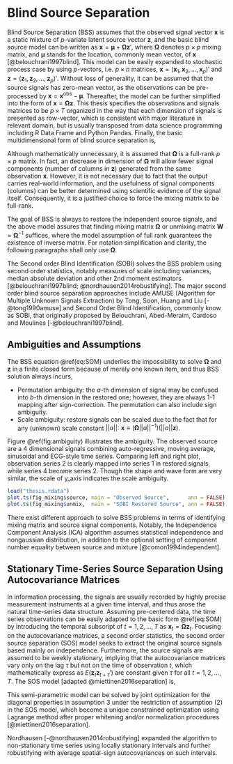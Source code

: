 # Blind Source Separation {#sobi}

Blind Source Separation (BSS) assumes that the observed signal vector $\boldsymbol{x}$ is a static mixture of $p$-variate latent source vector $\boldsymbol{z}$, and the basic blind source model can be written as $\boldsymbol{x} = \boldsymbol{\mu} + \boldsymbol{\Omega z}'$, where $\boldsymbol{\Omega}$ denotes $p\times p$ mixing matrix, and $\boldsymbol{\mu}$ stands for the location, commonly mean vector, of $\boldsymbol{x}$ [@belouchrani1997blind]. This model can be easily expanded to stochastic process case by using $p$-vectors, i.e. $p\times n$ matrices, $\boldsymbol{x}=(\boldsymbol{x}_1, \boldsymbol{x}_2,\dots,\boldsymbol{x}_p)'$ and $\boldsymbol{z}=(\boldsymbol{z}_1, \boldsymbol{z}_2,\dots,\boldsymbol{z}_p)'$. Without loss of generality, it can be assumed that the source signals has zero-mean vector, as the observations can be pre-processed by $\boldsymbol x = \boldsymbol x^{\text{obs}} - \boldsymbol \mu$. Thereafter, the model can be further simplified into the form of $\boldsymbol{x} = \boldsymbol{\Omega z}$. This thesis specifies the observations and signals matrices to be $p\times T$ organized in the way that each dimension of signals is presented as row-vector, which is consistent with major literature in relevant domain, but is usually transposed from data science programming including R Data Frame and Python Pandas. Finally, the basic multidimensional form of blind source separation is,

\begin{equation}
\underset{(p\times n)}{\boldsymbol x} = \underset{(p\times p)}{\boldsymbol{\Omega}} \ \underset{(p\times n)}{\boldsymbol{z}}, \ \ \text{ where } \boldsymbol{x} \text{ is the only observed zero-mean }p \text{-vector}
(\#eq:SOM)
\end{equation}

Although mathematically unnecessary, it is assumed that $\boldsymbol{\Omega}$ is a full-rank $p\times p$ matrix. In fact, an decrease in dimension of $\boldsymbol{\Omega}$ will allow fewer signal components (number of columns in $\boldsymbol z$) generated from the same observation $\boldsymbol{x}$. However, it is not necessary due to fact that the output carries real-world information, and the usefulness of signal components (columns) can be better determined using scientific evidence of the signal itself. Consequently, it is a justified choice to force the mixing matrix to be full-rank.

The goal of BSS is always to restore the independent source signals, and the above model assures that finding mixing matrix $\boldsymbol{\Omega}$ or unmixing matrix $\boldsymbol{W}= \boldsymbol{\Omega}^{-1}$ suffices, where the model assumption of full rank guarantees the existence of inverse matrix. For notation simplification and clarity, the following paragraphs shall only use $\boldsymbol\Omega$. 

The Second order Blind Identification (SOBI) solves the BSS problem using second order statistics, notably measures of scale including variances, median absolute deviation and other 2nd moment estimators [@belouchrani1997blind; @nordhausen2014robustifying]. The major second order blind source separation approaches include AMUSE (Algorithm for Multiple Unknown Signals Extraction) by Tong, Soon, Huang and Liu [-@tong1990amuse] and Second Order Blind Identification, commonly know as SOBI, that originally proposed by Belouchrani, Abed-Meraim, Cardoso and Moulines [-@belouchrani1997blind].

## Ambiguities and Assumptions


The BSS equation \@ref(eq:SOM) underlies the impossibility to solve $\boldsymbol\Omega$ and $\boldsymbol z$ in a finite closed form because of merely one known item, and thus BSS solution always incurs,

- Permutation ambiguity: the $a$-th dimension of signal may be confused into $b$-th dimension in the restored one; however, they are always 1-1 mapping after sign-correction. The permutation can also include sign ambiguity.
- Scale ambiguity: restore signals can be scaled due to the fact that for any (unknown) scale constant $||a||:\ \boldsymbol x \equiv \big(\boldsymbol\Omega ||a||^{-1} \big) \big(||a|| \boldsymbol z \big)$.

Figure \@ref(fig:ambiguity) illustrates the ambiguity. The observed source are a 4 dimensional signals combining auto-regressive, moving average, sinusoidal and ECG-style time series. Comparing left and right plot, observation series 2 is clearly mapped into series 1 in restored signals, while series 4 become series 2. Though the shape and wave form are very similar, the scale of y_axis indicates the scale ambiguity.

```r
load("thesis.rdata")
plot.ts(fig_mixing$source, main = "Observed Source",      ann = FALSE)
plot.ts(fig_mixing$unmix,  main = "SOBI Restored Source", ann = FALSE)
```

There exist different approach to solve BSS problems in terms of identifying mixing matrix and source signal components. Notably, the Independence Component Analysis (ICA) algorithm assumes statistical independence and nongaussian distribution, in addition to the optional setting of component number equality between source and mixture [@comon1994independent].


## Stationary Time-Series Source Separation Using Autocovariance Matrices

In information processing, the signals are usually recorded by highly precise measurement instruments at a given time interval, and thus arose the natural time-series data structure. Assuming pre-centered data, the time series observations can be easily adapted to the basic form \@ref(eq:SOM) by introducing the temporal subscript of $t=1,2,\dots, T$ as $\boldsymbol{x}_t = \boldsymbol{\Omega z}_t$. Focusing on the autocovariance matrices, a second order statistics, the second order source separation (SOS) model seeks to extract the original source signals based mainly on independence. Furthermore, the source signals are assumed to be weekly stationary, implying that the autocovariance matrices vary only on the lag $\tau$ but not on the time of observation $t$, which mathematically express as $E(\boldsymbol z_t \boldsymbol z_{t+\tau}')$ are constant given $\tau$ for all $t=1,2,\dots,T$. The SOS model [adapted @miettinen2016separation] is,

\begin{equation}
\begin{aligned} 
\boldsymbol x_t = \boldsymbol{\Omega}\boldsymbol z'_t,\ \ &\ t=1,2,\dots,T
\\ \text{satisfies }(1)\ & E( \boldsymbol z_t) = \boldsymbol 0 
\\ (2)\ & E( \boldsymbol z_t \boldsymbol z_t') = \text{Cov}( \boldsymbol z_t) = \boldsymbol I_p
\\ (3)\ & E( \boldsymbol z_t \boldsymbol z_{t+\tau}') = \boldsymbol\Lambda_\tau \text{ diagonal for all } \tau = 1,2,\dots
\end{aligned}    
(\#eq:SOS)
\end{equation}

This semi-parametric model can be solved by joint optimization for the diagonal properties in assumption 3 under the restriction of assumption (2) in the SOS model, which become a unique constrained optimization using Lagrange method after proper whitening and/or normalization procedures [@miettinen2016separation]. 

Nordhausen [-@nordhausen2014robustifying] expanded the algorithm to non-stationary time series using locally stationary intervals and further robustifying with average spatial-sign autocovariances on such intervals.


